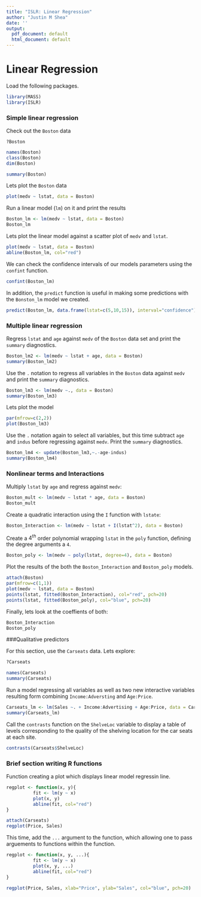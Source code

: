 ```yaml
---
title: "ISLR: Linear Regression"
author: "Justin M Shea"
date: ''
output:
  pdf_document: default
  html_document: default
---
```


Linear Regression
====================

Load the following packages.
```r
library(MASS)
library(ISLR)
```

### Simple linear regression
Check out the `Boston` data
```
?Boston
```
```r
names(Boston)
class(Boston)
dim(Boston)
```
```r
summary(Boston)
```
Lets plot the `Boston` data
```r
plot(medv ~ lstat, data = Boston)
```

Run a linear model (`lm`) on it and print the results

```r
Boston_lm <- lm(medv ~ lstat, data = Boston)
Boston_lm
```

Lets plot the linear model against a scatter plot of `medv` and `lstat`.

```r
plot(medv ~ lstat, data = Boston)
abline(Boston_lm, col="red")
```

We can check the confidence intervals of our models parameters using the `confint` function.
```r
confint(Boston_lm)
```

In addition, the `predict` function is useful in making some predictions with the `Bonston_lm` model we created.
```r
predict(Boston_lm, data.frame(lstat=c(5,10,15)), interval="confidence")
```

\newpage

### Multiple linear regression

Regress `lstat` and `age` against `medv` of the `Boston` data set and print the `summary` diagnostics. 

```r
Boston_lm2 <- lm(medv ~ lstat + age, data = Boston)
summary(Boston_lm2)
```

Use the `.` notation to regress all variables in the `Boston` data against `medv` and print the `summary` diagnostics.
```r
Boston_lm3 <- lm(medv ~., data = Boston)
summary(Boston_lm3)
```

Lets plot the model
```r
par(mfrow=c(2,2))
plot(Boston_lm3)
```

Use the `.` notation again to select all variables, but this time subtract `age` and `indus` before regressing against `medv`. Print the `summary` diagnostics.

```r
Boston_lm4 <- update(Boston_lm3,~.-age-indus)
summary(Boston_lm4)
```

### Nonlinear terms and Interactions

Multiply `lstat` by `age` and regress against `medv`:

```r
Boston_mult <- lm(medv ~ lstat * age, data = Boston)
Boston_mult
```

Create a quadratic interaction using the `I` function with `lstate`:
```r
Boston_Interaction <- lm(medv ~ lstat + I(lstat^2), data = Boston)
```

Create a $4^{th}$ order polynomial wrapping `lstat` in the `poly` function, defining the degree arguments a `4`.
```r
Boston_poly <- lm(medv ~ poly(lstat, degree=4), data = Boston)
```

Plot the results of the both the `Boston_Interaction` and `Boston_poly` models.
```r
attach(Boston)
par(mfrow=c(1,1))
plot(medv ~ lstat, data = Boston)
points(lstat, fitted(Boston_Interaction), col="red", pch=20)
points(lstat, fitted(Boston_poly), col="blue", pch=20)
```

Finally, lets look at the coeffients of both:
```r
Boston_Interaction
Boston_poly
```

###Qualitative predictors

For this section, use the `Carseats` data. Lets explore:

```r
?Carseats
```
```r
names(Carseats)
summary(Carseats)
```

Run a model regressing all variables as well as two new interactive variables resulting form combining `Income:Adversting` and `Age:Price`.
```r
Carseats_lm <- lm(Sales ~. + Income:Advertising + Age:Price, data = Carseats)
summary(Carseats_lm)
```

Call the `contrasts` function on the `ShelveLoc` variable to display a table of levels corresponding to the quality of the shelving location for the car seats at each site.
```r
contrasts(Carseats$ShelveLoc)
```


### Brief section writing R functions

Function creating a plot which displays linear model regressin line.

```r
regplot <- function(x, y){
          fit <- lm(y ~ x)
          plot(x, y)
          abline(fit, col="red")
}

attach(Carseats)
regplot(Price, Sales)
```

This time, add the `...` argument to the function, which allowing one to pass arguements to functions within the function.
```r
regplot <- function(x, y, ...){
          fit <- lm(y ~ x)
          plot(x, y, ...)
          abline(fit, col="red")
}

regplot(Price, Sales, xlab="Price", ylab="Sales", col="blue", pch=20)

```
